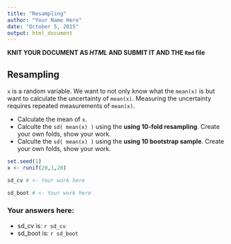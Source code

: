 ```yaml
---
title: "Resampling"
author: "Your Name Here"
date: "October 5, 2015"
output: html_document
---
```


**KNIT YOUR DOCUMENT AS *HTML* AND SUBMIT IT AND THE `Rmd` file**

## Resampling

`x` is a random variable. We want to not only know what the `mean(x)` is but want to calculate the uncertainty of `mean(x)`.  Measuring the uncertainty requires repeated measurements of `mean(x)`.

- Calculate the mean of `x`.
- Calculte the `sd( mean(x) )` using the **using 10-fold resampling**.  Create your own folds, show your work.
- Calculte the `sd( mean(x) )` using the **using 10 bootstrap sample**.  Create your own folds, show your work. 

```r
set.seed(1) 
x <- runif(20,1,20)

sd_cv # <- Your work here 

sd_boot # <- Your work here
```


### Your answers here: 

- sd_cv   is: `r sd_cv`
- sd_boot is: `r sd_boot`
